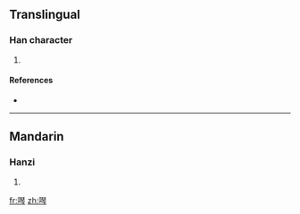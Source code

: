 ==Translingual==

===Han character===
{{Han char|rn=30|rad=口|as=12|sn=15|four=|canj=口一土弓 (RMGN)}}

# {{defn|Han|sort=口12}}

====References====
* {{Han ref|kx=0209.151|dkj=04344|dj=0431.400|hdz=10680.070|uh=5656|ud=22102}}

----

==Mandarin==

===Hanzi===
{{cmn-hanzi|pin=[[yín]] ([[yin2]])|wg=yin<sup>2</sup>}}

# {{defn|Mandarin|sort=口12}}

[[fr:噖]]
[[zh:噖]]